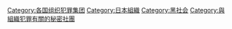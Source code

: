 {{Catnav|頁面分類|各種主題的頁面分類|按國家分類|各國組織|日本組織}}
{{Catnav|頁面分類|人类社会|组织|犯罪組織}}
{{Catnav|頁面分類|人类社会|组织|各國組織|日本組織}}
{{Commons category|Yakuza}}

[[Category:各国组织犯罪集团|Category:各国组织犯罪集团]]
[[Category:日本組織|Category:日本組織]]
[[Category:黑社会|Category:黑社会]]
[[Category:與組織犯罪有關的秘密社團|Category:與組織犯罪有關的秘密社團]]